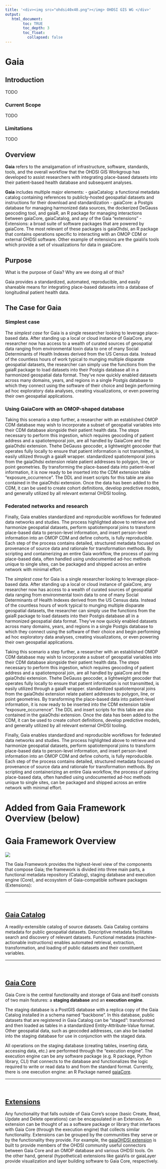 ```yaml
---
title: '<div><img src="ohdsi40x40.png"></img> OHDSI GIS WG </div>'
output:
   html_document:
        toc: TRUE
        toc_depth: 3
        toc_float:
          collapsed: false
---
```


# **Gaia**

## Introduction

TODO
 
### Current Scope

TODO

### Limitations

TODO

## Overview

**Gaia** refers to the amalgamation of infrastructure, software, standards, tools, and the overall workflow that the OHDSI GIS Workgroup has developed to assist researchers with integrating place-based datasets into their patient-based health database and subsequent analyses.

**Gaia** includes multiple major elements:
- gaiaCatalog: a functional metadata catalog containing references to publicly-hosted geospatial datasets and instructions for their download and standardization
- gaiaCore: a Postgis database for managing harmonized data sources, the dockerized DeGauss geocoding tool, and gaiaR, an R package for managing interactions between gaiaCore, gaiaCatalog, and any of the Gaia "extensions"
- Extensions: a broad suite of software packages that are powered by gaiaCore. The most relevant of these packages is gaiaOhdsi, an R package that contains operations specific to interacting with an OMOP CDM or external OHDSI software. Other example of extensions are the gaiaVis tools which provide a set of visualizations for data in gaiaCore.

## Purpose

What is the purpose of Gaia? Why are we doing all of this?

Gaia provides a standardized, automated, reproducible, and easily shareable means for integrating place-based datasets into a database of longitudinal patient health data.

## The Case for Gaia

### Simplest case

The *simplest case* for Gaia is a single researcher looking to leverage place-based data. After standing up a local or cloud instance of GaiaCore, any researcher now has access to a wealth of curated sources of geospatial data ranging from environmental toxin data to one of many Social Determinants of Health Indexes derived from the US Census data. Instead of the countless hours of work typical to munging multiple disparate geospatial datasets, the researcher can simply use the functions from the gaiaR package to load datasets into their Postgis database all in a harmonized geospatial data format. They've now quickly enabled datasets across many domains, years, and regions in a single Postgis database to which they connect using the software of their choice and begin performing ad hoc exploratory data analyses, creating visualizations, or even powering their own geospatial applications.


### Using GaiaCore with an OMOP-shaped database

Taking this scenario a step further, a researcher with an established OMOP CDM database may wish to incorporate a subset of geospatial variables into their CDM database alongside their patient health data. The steps necessary to perform this ingestion, which requires geocoding of patient address and a spatiotemporal join, are all handled by GaiaCore and the gaiaOhdsi extension. Thehe DeGauss geocoder, a lightweight geocoder that operates fully locally to ensure that patient information is not transmitted, is easily utilized through a gaiaR wrapper. standardized spatiotemporal joins from the gaiaOhdsi extension relate patient addresses to polygon, line, or point geometries. By transforming the place-based data into patient-level information, it is now ready to be inserted into the CDM extension table "exposure_occurrence". The DDL and insert scripts for this table are also contained in the gaiaOhdsi extension. Once the data has been added to the CDM, it can be used to create cohort definitions, develop predictive models, and generally utilized by all relevant external OHDSI tooling.

### Federated networks and research

Finally, Gaia enables standardized and reproducible workflows for federated data networks and studies. The process highlighted above to retrieve and harmonize geospatial datasets, perform spatiotemporal joins to transform place-based data to person-level information, and insert person-level information into an OMOP CDM and define cohorts, is fully reproducible. Each step of the process contains detailed, structured metadata focused on provenance of source data and rationale for transformation methods. By scripting and containerizing an entire Gaia workflow, the process of pairing place-based data, often handled using undocumented ad-hoc methods unique to single sites, can be packaged and shipped across an entire network with minimal effort.


The *simplest case* for Gaia is a single researcher looking to leverage place-based data. After standing up a local or cloud instance of gaiaCore, any researcher now has access to a wealth of curated sources of geospatial data ranging from environmental toxin data to one of many Social Determinants of Health Indexes derived from the US Census data. Instead of the countless hours of work typical to munging multiple disparate geospatial datasets, the researcher can simply use the functions from the gaiaR package to load datasets into their Postgis database all in a harmonized geospatial data format. They've now quickly enabled datasets across many domains, years, and regions in a single Postgis database to which they connect using the software of their choice and begin performing ad hoc exploratory data analyses, creating visualizations, or even powering their own geospatial applications.

Taking this scenario a step further, a researcher with an established OMOP CDM database may wish to incorporate a subset of geospatial variables into their CDM database alongside their patient health data. The steps necessary to perform this ingestion, which requires geocoding of patient address and a spatiotemporal join, are all handled by gaiaCore and the gaiaOhdsi extension. Thehe DeGauss geocoder, a lightweight geocoder that operates fully locally to ensure that patient information is not transmitted, is easily utilized through a gaiaR wrapper. standardized spatiotemporal joins from the gaiaOhdsi extension relate patient addresses to polygon, line, or point geometries. By transforming the place-based data into patient-level information, it is now ready to be inserted into the CDM extension table "exposure_occurrence". The DDL and insert scripts for this table are also contained in the gaiaOhdsi extension. Once the data has been added to the CDM, it can be used to create cohort definitions, develop predictive models, and generally utilized by all relevant external OHDSI tooling.

Finally, Gaia enables standardized and reproducible workflows for federated data networks and studies. The process highlighted above to retrieve and harmonize geospatial datasets, perform spatiotemporal joins to transform place-based data to person-level information, and insert person-level information into an OMOP CDM and define cohorts, is fully reproducible. Each step of the process contains detailed, structured metadata focused on provenance of source data and rationale for transformation methods. By scripting and containerizing an entire Gaia workflow, the process of pairing place-based data, often handled using undocumented ad-hoc methods unique to single sites, can be packaged and shipped across an entire network with minimal effort.


# Added from Gaia Framework Overview (below)

# **Gaia Framework Overview**

<div><img src="images/framework_overview.png"></img></div>
The Gaia Framework provides the highest-level view of the components that compose Gaia; the framework is divided into three main parts, a functional metadata repository (Catalog), staging database and execution engine (Core), and ecosystem of Gaia-compatible software packages (Extensions):

---

<br>

## [Gaia Catalog](gaia-catalog.html)

A readily-extensible catalog of source datasets. Gaia Catalog contains metadata for public geospatial datasets. Descriptive metadata facilitates search and discovery of relevant datasets. Functional metadata (machine-actionable instructions) enables automated retrieval, extraction, transformation, and loading of public datasets and their constituent variables.

---

<br>

## [Gaia Core](gaia-core.html)

Gaia Core is the central functionality and storage of Gaia and itself consists of two main features: a **staging database** and an **execution engine**.

The staging database is a PostGIS database with a replica copy of the Gaia Catalog installed in a schema named "backbone". In this database, public datasets that are registered in Gaia Catalog can be "staged": transformed and then loaded as tables in a standardized Entity-Attribute-Value format. Other geospatial data, such as geocoded addresses, can also be loaded into the staging database for use in conjunction with the staged data.

All operations on the staging database (creating tables, inserting data, accessing data, etc.) are performed through the "execution engine". The execution engine can be any software package (e.g. R package, Python library, CLI) that connects to the database and functionalizes the logic required to write or read data to and from the standard format. Currently, there is one execution engine: an R Package named [gaiaCore](gaiaCore/index.html).

---

<br>


## [Extensions](gaia-extensions.html)

Any functionality that falls outside of Gaia Core's scope (basic Create, Read, Update and Delete operations) can be encapsulated in an Extension. An extension can be thought of as a software package or library that interfaces with Gaia Core (through the execution engine) that collects similar functionality. Extensions can be grouped by the communities they serve or by the functionality they provide. For example, the [gaiaOHDSI extension](gaia-extensions-ohdsi.html) is built to provide members of the OHDSI community useful connectors between Gaia Core and an OMOP database and various OHDSI tools. On the other hand, general (hypothetical) extensions like gaiaVis or gaiaLayer provide visualization and layer building software to Gaia Core, respectively.

